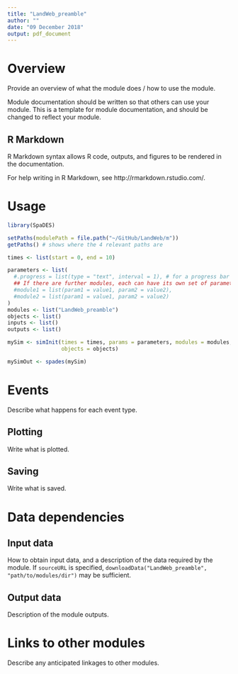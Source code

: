 ```yaml
---
title: "LandWeb_preamble"
author: ""
date: "09 December 2018"
output: pdf_document
---
```


# Overview

Provide an overview of what the module does / how to use the module.

Module documentation should be written so that others can use your module.
This is a template for module documentation, and should be changed to reflect your module.

## R Markdown

R Markdown syntax allows R code, outputs, and figures to be rendered in the documentation.

For help writing in R Markdown, see http://rmarkdown.rstudio.com/.

# Usage

```r
library(SpaDES)

setPaths(modulePath = file.path("~/GitHub/LandWeb/m"))
getPaths() # shows where the 4 relevant paths are

times <- list(start = 0, end = 10)

parameters <- list(
  #.progress = list(type = "text", interval = 1), # for a progress bar
  ## If there are further modules, each can have its own set of parameters:
  #module1 = list(param1 = value1, param2 = value2),
  #module2 = list(param1 = value1, param2 = value2)
)
modules <- list("LandWeb_preamble")
objects <- list()
inputs <- list()
outputs <- list()

mySim <- simInit(times = times, params = parameters, modules = modules,
                 objects = objects)

mySimOut <- spades(mySim)
```

# Events

Describe what happens for each event type.

## Plotting

Write what is plotted.

## Saving

Write what is saved.

# Data dependencies

## Input data

How to obtain input data, and a description of the data required by the module.
If `sourceURL` is specified, `downloadData("LandWeb_preamble", "path/to/modules/dir")` may be sufficient.

## Output data

Description of the module outputs.

# Links to other modules

Describe any anticipated linkages to other modules.

